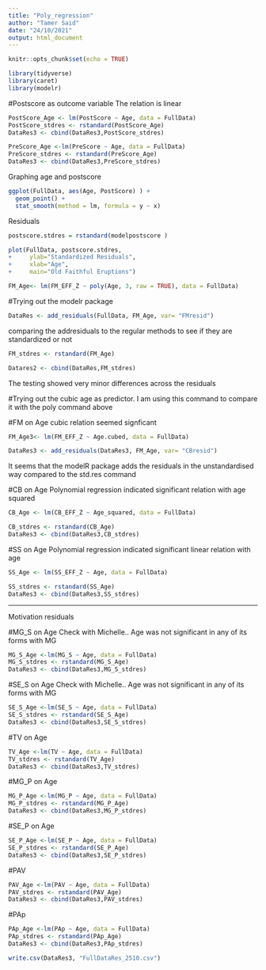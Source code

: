 ```yaml
---
title: "Poly_regression"
author: "Tamer Said"
date: "24/10/2021"
output: html_document
---
```


```r
knitr::opts_chunk$set(echo = TRUE)
```


```r
library(tidyverse)
library(caret)
library(modelr)
```

#Postscore as outcome variable
The relation is linear 

```r
PostScore_Age <- lm(PostScore ~ Age, data = FullData)
PostScore_stdres <- rstandard(PostScore_Age)
DataRes3 <- cbind(DataRes3,PostScore_stdres)
```

```r
PreScore_Age <-lm(PreScore ~ Age, data = FullData)
PreScore_stdres <- rstandard(PreScore_Age)
DataRes3 <- cbind(DataRes3,PreScore_stdres)
```



Graphing age and postscore
```r
ggplot(FullData, aes(Age, PostScore) ) +
  geom_point() +
  stat_smooth(method = lm, formula = y ~ x)
```
Residuals 

```r
postscore.stdres = rstandard(modelpostscore )
```

```r
plot(FullData, postscore.stdres, 
+     ylab="Standardized Residuals", 
+     xlab="Age", 
+     main="Old Faithful Eruptions") 
```


```r
FM_Age<- lm(FM_EFF_Z ~ poly(Age, 3, raw = TRUE), data = FullData)
```

#Trying out the modelr package

```r
DataRes <- add_residuals(FullData, FM_Age, var= "FMresid")
```

comparing the addresiduals to the regular methods to see if they are standardized or not 

```r
FM_stdres <- rstandard(FM_Age)
```

```r
Datares2 <- cbind(DataRes,FM_stdres)
```

The testing showed very minor differences across the residuals 

#Trying out the cubic age as predictor. 
I am using this command to compare it with the poly command above

#FM on Age 
cubic relation seemed signficant 
```r
FM_Age3<- lm(FM_EFF_Z ~ Age.cubed, data = FullData)
```

```r
DataRes3 <- add_residuals(DataRes3, FM_Age, var= "CBresid")
```

It seems that the modelR package adds the residuals in the unstandardised way compared to the std.res command

#CB on Age
Polynomial regression indicated significant relation with age squared

```r
CB_Age <- lm(CB_EFF_Z ~ Age_squared, data = FullData)
```

```r
CB_stdres <- rstandard(CB_Age)
DataRes3 <- cbind(DataRes3,CB_stdres)
```

#SS on Age
Polynomial regression indicated significant linear relation with age 

```r
SS_Age <- lm(SS_EFF_Z ~ Age, data = FullData)
```

```r
SS_stdres <- rstandard(SS_Age)
DataRes3 <- cbind(DataRes3,SS_stdres)
```

-----------------

Motivation residuals 

#MG_S on Age
Check with Michelle.. Age was not significant in any of its forms with MG

```r
MG_S_Age <-lm(MG_S ~ Age, data = FullData)
MG_S_stdres <- rstandard(MG_S_Age)
DataRes3 <- cbind(DataRes3,MG_S_stdres)
```

#SE_S on Age
Check with Michelle.. Age was not significant in any of its forms with MG

```r
SE_S_Age <-lm(SE_S ~ Age, data = FullData)
SE_S_stdres <- rstandard(SE_S_Age)
DataRes3 <- cbind(DataRes3,SE_S_stdres)
```


#TV on Age

```r
TV_Age <-lm(TV ~ Age, data = FullData)
TV_stdres <- rstandard(TV_Age)
DataRes3 <- cbind(DataRes3,TV_stdres)
```


#MG_P on Age

```r
MG_P_Age <-lm(MG_P ~ Age, data = FullData)
MG_P_stdres <- rstandard(MG_P_Age)
DataRes3 <- cbind(DataRes3,MG_P_stdres)
```


#SE_P on Age

```r
SE_P_Age <-lm(SE_P ~ Age, data = FullData)
SE_P_stdres <- rstandard(SE_P_Age)
DataRes3 <- cbind(DataRes3,SE_P_stdres)
```

#PAV
```r
PAV_Age <-lm(PAV ~ Age, data = FullData)
PAV_stdres <- rstandard(PAV_Age)
DataRes3 <- cbind(DataRes3,PAV_stdres)
```

#PAp

```r
PAp_Age <-lm(PAp ~ Age, data = FullData)
PAp_stdres <- rstandard(PAp_Age)
DataRes3 <- cbind(DataRes3,PAp_stdres)
```


```r
write.csv(DataRes3, "FullDataRes_2510.csv")
```

